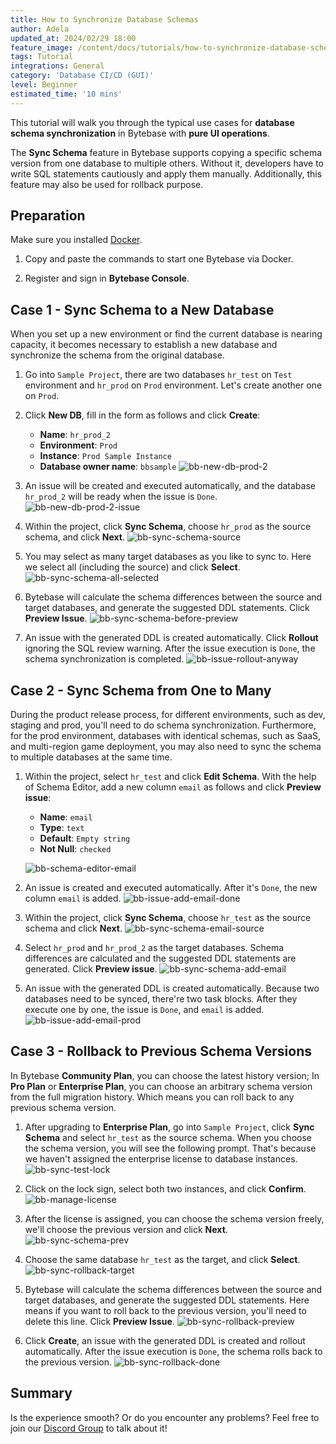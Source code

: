 ```yaml
---
title: How to Synchronize Database Schemas
author: Adela
updated_at: 2024/02/29 18:00
feature_image: /content/docs/tutorials/how-to-synchronize-database-schemas/workflow.webp
tags: Tutorial
integrations: General
category: 'Database CI/CD (GUI)'
level: Beginner
estimated_time: '10 mins'
---
```



This tutorial will walk you through the typical use cases for **database schema synchronization** in Bytebase with **pure UI operations**.

The **Sync Schema** feature in Bytebase supports copying a specific schema version from one database to multiple others. Without it, developers have to write SQL statements cautiously and apply them manually. Additionally, this feature may also be used for rollback purpose.

## Preparation

Make sure you installed [Docker](https://www.docker.com/).

1. Copy and paste the commands to start one Bytebase via Docker.

   <TerminalDockerRunVolume />

1. Register and sign in **Bytebase Console**.

## Case 1 - Sync Schema to a New Database

When you set up a new environment or find the current database is nearing capacity, it becomes necessary to establish a new database and synchronize the schema from the original database.

1. Go into `Sample Project`, there are two databases `hr_test` on `Test` environment and `hr_prod` on `Prod` environment. Let's create another one on `Prod`.

2. Click **New DB**, fill in the form as follows and click **Create**:

   - **Name**: `hr_prod_2`
   - **Environment**: `Prod`
   - **Instance**: `Prod Sample Instance`
   - **Database owner name**: `bbsample`
     ![bb-new-db-prod-2](/content/docs/tutorials/how-to-synchronize-database-schemas/bb-new-db-prod-2.webp)

3. An issue will be created and executed automatically, and the database `hr_prod_2` will be ready when the issue is `Done`.
   ![bb-new-db-prod-2-issue](/content/docs/tutorials/how-to-synchronize-database-schemas/bb-new-db-prod-2-issue.webp)

4. Within the project, click **Sync Schema**, choose `hr_prod` as the source schema, and click **Next**.
   ![bb-sync-schema-source](/content/docs/tutorials/how-to-synchronize-database-schemas/bb-sync-schema-source.webp)

5. You may select as many target databases as you like to sync to. Here we select all (including the source) and click **Select**.
   ![bb-sync-schema-all-selected](/content/docs/tutorials/how-to-synchronize-database-schemas/bb-sync-schema-all-selected.webp)

6. Bytebase will calculate the schema differences between the source and target databases, and generate the suggested DDL statements. Click **Preview Issue**.
   ![bb-sync-schema-before-preview](/content/docs/tutorials/how-to-synchronize-database-schemas/bb-sync-schema-before-preview.webp)

7. An issue with the generated DDL is created automatically. Click **Rollout** ignoring the SQL review warning. After the issue execution is `Done`, the schema synchronization is completed.
   ![bb-issue-rollout-anyway](/content/docs/tutorials/how-to-synchronize-database-schemas/bb-issue-rollout-anyway.webp)

## Case 2 - Sync Schema from One to Many

During the product release process, for different environments, such as dev, staging and prod, you'll need to do schema synchronization. Furthermore, for the prod environment, databases with identical schemas, such as SaaS, and multi-region game deployment, you may also need to sync the schema to multiple databases at the same time.

1. Within the project, select `hr_test` and click **Edit Schema**. With the help of Schema Editor, add a new column `email` as follows and click **Preview issue**:

   - **Name**: `email`
   - **Type**: `text`
   - **Default**: `Empty string`
   - **Not Null**: `checked`

   ![bb-schema-editor-email](/content/docs/tutorials/how-to-synchronize-database-schemas/bb-schema-editor-email.webp)

2. An issue is created and executed automatically. After it's `Done`, the new column `email` is added.
   ![bb-issue-add-email-done](/content/docs/tutorials/how-to-synchronize-database-schemas/bb-issue-add-email-done.webp)

3. Within the project, click **Sync Schema**, choose `hr_test` as the source schema and click **Next**.
   ![bb-sync-schema-email-source](/content/docs/tutorials/how-to-synchronize-database-schemas/bb-sync-schema-email-source.webp)

4. Select `hr_prod` and `hr_prod_2` as the target databases. Schema differences are calculated and the suggested DDL statements are generated. Click **Preview issue**.
   ![bb-sync-schema-add-email](/content/docs/tutorials/how-to-synchronize-database-schemas/bb-sync-schema-add-email.webp)

5. An issue with the generated DDL is created automatically. Because two databases need to be synced, there're two task blocks. After they execute one by one, the issue is `Done`, and `email` is added.
   ![bb-issue-add-email-prod](/content/docs/tutorials/how-to-synchronize-database-schemas/bb-issue-add-email-prod.webp)

## Case 3 - Rollback to Previous Schema Versions

In Bytebase **Community Plan**, you can choose the latest history version; In **Pro Plan** or **Enterprise Plan**, you can choose an arbitrary schema version from the full migration history. Which means you can roll back to any previous schema version.

1. After upgrading to **Enterprise Plan**, go into `Sample Project`, click **Sync Schema** and select `hr_test` as the source schema. When you choose the schema version, you will see the following prompt. That's because we haven't assigned the enterprise license to database instances.
   ![bb-sync-test-lock](/content/docs/tutorials/how-to-synchronize-database-schemas/bb-sync-test-lock.webp)

1. Click on the lock sign, select both two instances, and click **Confirm**.
   ![bb-manage-license](/content/docs/tutorials/how-to-synchronize-database-schemas/bb-manage-license.webp)

1. After the license is assigned, you can choose the schema version freely, we'll choose the previous version and click **Next**.
   ![bb-sync-schema-prev](/content/docs/tutorials/how-to-synchronize-database-schemas/bb-sync-schema-prev.webp)

1. Choose the same database `hr_test` as the target, and click **Select**.
   ![bb-sync-rollback-target](/content/docs/tutorials/how-to-synchronize-database-schemas/bb-sync-rollback-target.webp)

1. Bytebase will calculate the schema differences between the source and target databases, and generate the suggested DDL statements. Here means if you want to roll back to the previous version, you'll need to delete this line. Click **Preview Issue**.
   ![bb-sync-rollback-preview](/content/docs/tutorials/how-to-synchronize-database-schemas/bb-sync-rollback-preview.webp)

1. Click **Create**, an issue with the generated DDL is created and rollout automatically. After the issue execution is `Done`, the schema rolls back to the previous version.
   ![bb-sync-rollback-done](/content/docs/tutorials/how-to-synchronize-database-schemas/bb-sync-rollback-done.webp)

## Summary

Is the experience smooth? Or do you encounter any problems? Feel free to join our [Discord Group](https://discord.gg/huyw7gRsyA) to talk about it!
